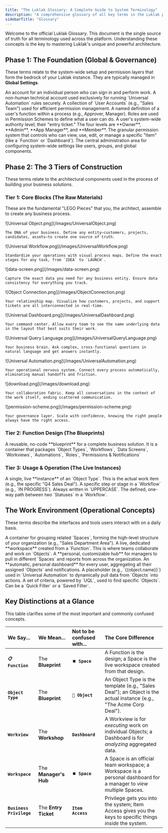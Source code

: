 ```yaml
---
title: "The Luklak Glossary: A Complete Guide to System Terminology"
description: "A comprehensive glossary of all key terms in the Luklak platform, organized by architectural concept from the Foundation to daily Operations."
sidebarTitle: "Glossary"
---
```


<Info>
  Welcome to the official Luklak Glossary. This document is the single source of truth for all terminology used across the platform. Understanding these concepts is the key to mastering Luklak's unique and powerful architecture.
</Info>

## Phase 1: The Foundation (Global & Governance)

These terms relate to the system-wide setup and permission layers that form the bedrock of your Luklak instance. They are typically managed in **Global Settings**.

<CardGroup cols={3}>
  <Card title="User Account" icon="user" iconType="duotone">
    An account for an individual person who can sign in and perform work.
  </Card>
  <Card title="Functional Account" icon="robot" iconType="duotone">
    A non-human technical account used exclusively for running `Universal Automation` rules securely.
  </Card>
  <Card title="Group" icon="users" iconType="duotone">
    A collection of `User Accounts` (e.g., "Sales Team") used for efficient permission management.
  </Card>
  <Card title="Role" icon="user-tag" iconType="duotone">
    A named definition of a user's function within a process (e.g., Approver, Manager). Roles are used in Permission Schemes to define what a user can do.
  </Card>
  <Card title="Business Privilege" icon="crown" iconType="duotone">
    A user's system-wide authority level; their "entry ticket." The four levels are **Owner**, **Admin**, **App Manager**, and **Member**.
  </Card>
  <Card title="Item Access Control" icon="key" iconType="duotone">
    The granular permission system that controls who can view, use, edit, or manage a specific "Item" (like a `Function` or `Dashboard`).
  </Card>
  <Card title="Global Settings" icon="gear" iconType="duotone">
    The central administration area for configuring system-wide settings like users, groups, and global components.
  </Card>
</CardGroup>

## Phase 2: The 3 Tiers of Construction

These terms relate to the architectural components used in the process of building your business solutions.

### Tier 1: Core Blocks (The Raw Materials)

These are the fundamental "LEGO Pieces" that you, the architect, assemble to create any business process.

<CardGroup cols={3}>
  <Card title="Universal Object" icon="cube" iconType="duotone">
    ![Universal Object.png](/images/UniversalObject.png)

    The DNA of your business. Define any entity—customers, projects, candidates, assets—to create one source of truth.
  </Card>
  <Card title="Workflow" icon="arrow-progress" iconType="duotone">
    ![Universal Workflow.png](/images/UniversalWorkflow.png)

    Standardize your operations with visual process maps. Define the exact stages for any task, from `IDEA` to `LAUNCH`.
  </Card>
  <Card title="Data Fields" icon="pen-field" iconType="duotone">
    ![data-screen.png](/images/data-screen.png)

    Capture the exact data you need for any business entity. Ensure data consistency for everything you track.
  </Card>
  <Card title="Object Connection" icon="link" iconType="duotone">
    ![Object Connection.png](/images/ObjectConnection.png)

    Your relationship map. Visualize how customers, projects, and support tickets are all interconnected in real-time.
  </Card>
  <Card title="Workview & Dashboard" icon="table-columns" iconType="duotone">
    ![Universal Dashboard.png](/images/UniversalDashboard.png)

    Your command center. Allow every team to see the same underlying data in the layout that best suits their work.
  </Card>
  <Card title="Universal Query Language (UQL)" icon="magnifying-glass" iconType="duotone">
    ![Universal Query Language.png](/images/UniversalQueryLanguage.png)

    Your business brain. Ask complex, cross-functional questions in natural language and get answers instantly.
  </Card>
  <Card title="Universal Automation" icon="robot" iconType="duotone">
    ![Universal Automation.png](/images/UniversalAutomation.png)

    Your operational nervous system. Connect every process automatically, eliminating manual handoffs and friction.
  </Card>
  <Card title="Unified Live Chat" icon="comments" iconType="duotone">
    ![download.png](/images/download.png)

    Your collaboration fabric. Keep all conversations in the context of the work itself, ending scattered communication.
  </Card>
  <Card title="Permission & Notification" icon="user-shield" iconType="duotone">
    ![permission-scheme.png](/images/permission-scheme.png)

    Your governance layer. Scale with confidence, knowing the right people always have the right access.
  </Card>
</CardGroup>

### Tier 2: Function Design (The Blueprints)

<CardGroup cols={1}>
  <Card title="Function" icon="map" iconType="duotone">
    A reusable, no-code **blueprint** for a complete business solution. It is a container that packages `Object Types`, `Workflows`, `Data Screens`, `Workviews`,  `Automations`, `Roles`, `Permissions & Notifications`
  </Card>
</CardGroup>

### Tier 3: Usage & Operation (The Live Instances)

<CardGroup cols={3}>
  <Card title="Object" icon="cube" iconType="duotone">
    A single, live **instance** of an `Object Type`. This is the actual work item (e.g., the specific "Q4 Sales Deal").
  </Card>
  <Card title="Status" icon="flag" iconType="duotone">
    A specific step or stage in a `Workflow` (e.g., `IN PROGRESS`). Always written in `UPPERCASE`.
  </Card>
  <Card title="Transition" icon="arrows-left-right" iconType="duotone">
    The defined, one-way path between two `Statuses` in a `Workflow`.
  </Card>
</CardGroup>

## The Work Environment (Operational Concepts)

These terms describe the interfaces and tools users interact with on a daily basis.

<CardGroup cols={3}>
  <Card title="Area" icon="folder-tree" iconType="duotone">
    A container for grouping related `Spaces`, forming the high-level structure of your organization (e.g., "Sales Department Area").
  </Card>
  <Card title="Space" icon="table-layout" iconType="duotone">
    A live, dedicated **workspace** created from a `Function`. This is where teams collaborate and work on `Objects`.
  </Card>
  <Card title="Workspace" icon="briefcase" iconType="duotone">
    A **personal, customizable hub** for managers to pull in different `Spaces` and reports from across the organization.
  </Card>
  <Card title="Personal Home" icon="house-user" iconType="duotone">
    An **automatic, personal dashboard** for every user, aggregating all their assigned `Objects` and notifications.
  </Card>
  <Card title="Smart Value" icon="wand-magic-sparkles" iconType="duotone">
    A placeholder (e.g., `{{object.name}}`) used in `Universal Automation` to dynamically pull data from `Objects` into actions.
  </Card>
  <Card title="Filter" icon="filter-list" iconType="duotone">
    A set of criteria, powered by `UQL`, used to find specific `Objects`. Can be a `Quick Filter` or a `Saved Filter`.
  </Card>
</CardGroup>

## Key Distinctions at a Glance

This table clarifies some of the most important and commonly confused concepts.

| We Say...                | We Mean...            | Not to be confused with... | The Core Difference                                                                                                 |
| :----------------------- | :-------------------- | :------------------------- | :------------------------------------------------------------------------------------------------------------------ |
| **`📋 Function`**        | The **Blueprint**     | **`⏹️ Space`**             | A Function is the design; a Space is the live workspace created from that design.                                   |
| **`Object Type`**        | The **Blueprint**     | **`🧊 Object`**            | An Object Type is the template (e.g., "Sales Deal"); an Object is the actual instance (e.g., "The Acme Corp Deal"). |
| **`Workview`**           | The **Workshop**      | **`Dashboard`**            | A Workview is for _executing_ work on individual Objects; a Dashboard is for _analyzing_ aggregated data.           |
| **`Workspace`**          | The **Manager's Hub** | **`⏹️ Space`**             | A Space is an official team workspace; a Workspace is a personal dashboard for a manager to _view_ multiple Spaces. |
| **`Business Privilege`** | The **Entry Ticket**  | **`Item Access`**          | Privilege gets you into the system; Item Access gives you the keys to specific things _inside_ the system.          |